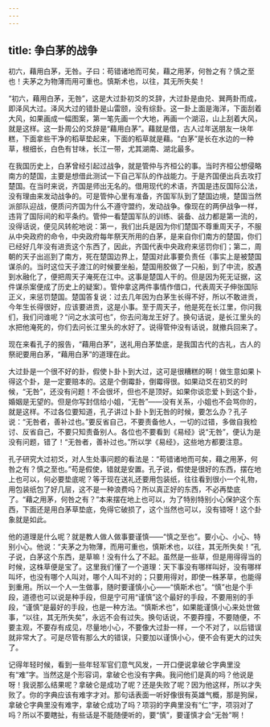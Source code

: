 ```yaml
---
---
---
```

title: 争白茅的战争
---




初六，藉用白茅，无咎。子曰：苟错诸地而可矣，藉之用茅，何咎之有？慎之至也！夫茅之为物薄而用可重也。慎斯术也，以往，其无所失矣！

“初六，藉用白茅，无咎”，这是大过卦初爻的爻辞，大过卦是由兑、巽两卦而成，即泽风大过。泽风大过的错卦是山雷颐，没有综卦。这一卦上面是海洋，下面刮着大风，如果画成一幅图案，第一笔先画一个大地，再画一个湖沼，山上刮着大风，就是这样。这一卦周公的爻辞是“藉用白茅”。藉就是借，古人过年送朋友一块年糕，下面拿些干净的稻草垫起来，下面的稻草就是藉。“白茅”是长在水边的一种草，根细长，白色有甘味，长江一带，尤其湖南、湖北最多。

在我国历史上，白茅曾经引起过战争，就是管仲与齐桓公的事。当时齐桓公想侵略南方的楚国，主要是想借此测试一下自己军队的作战能力。于是齐国便出兵去攻打楚国。在当时来说，齐国是师出无名的。借用现代的术语，齐国是违反国际公法，没有理由来发动战争的。可是管仲心里有准备，齐国军队到了楚国边境，楚国当然派部队迎战，便质问齐国为什么不遵守盟约，发动战争。像现在的两伊战争一样，违背了国际间的和平条约。管仲一看楚国军队的训练、装备、战力都是第一流的，没得话说，便见风转舵地说：第一，我们出兵是因为你们楚国不尊重周天子，不服从中央政府的命令，中央政府每年祭天所用的白茅，是来自你们南方的楚国，你们已经好几年没有进贡这个东西了，因此，齐国代表中央政府来惩罚你们；第二，周朝的天子出巡到了南方，死在楚国边界上，楚国对此事要负责任（事实上是被楚国谋杀的。当时这位天子渡江的时候要坐船，楚国用胶做了一只船，到了中流，胶遇到水融化了，便把周天子淹死在江中。这事是楚国人干的。但是因为死无证据，这件谋杀案便成了历史上的疑案）。管仲拿这两件事情作借口，代表周天子伸张国际正义，来惩罚楚国。楚国答复说：过去几年因为白茅生长得不好，所以不敢进贡，今年生长得很好，应该要进贡，这是小事。至于周天子，他是死在长江里，你问我们，我们问谁呢？“问之水滨可也”，你去问海龙王好了。换句话说，是长江里头的水把他淹死的，你们去问长江里头的水好了。说得管仲没有话说，就撤兵回来了。

现在来看孔子的报告，“藉用白茅”，送礼用白茅垫底，是我国古代的古礼，古人的祭祀要用白茅，“藉用白茅”的道理在此。

大过卦是一个很不好的卦，假使卜卦卜到大过，这可是很糟糕的啊！做生意如果卜得这个卦，是一定要赔本的。这是个倒霉卦，倒霉得很。如果动爻在初爻的时候，“无咎”，还没有问题！不会很坏，但也不是顶好。如果你谈恋爱卜到这个卦，婚姻是无望的。但是你写封信给小姐，“无咎”——没有关系，小姐也不会骂你的，就是这样。不过各位要知道，孔子讲过卜卦卜到无咎的时候，要怎么办？孔子说：“无咎者，善补过也。”要反省自己，不要责备他人，一切的过错，多做自我检讨、反省自己，不要只知责备别人。各位也不要看到《易经》说“无咎”，便认为是没有问题，错了！“无咎者，善补过也。”所以学《易经》，这些地方都要注意。

孔子研究大过初爻，对人生处事问题的看法是：“苟错诸地而可矣，藉之用茅，何咎之有？慎之至也。”苟是假使，错就是安置。孔子说，假使是很好的东西，摆在地上也可以，何必要垫底呢？等于现在送礼还要用包装纸，往往看到很小一个礼物，用包装纸包了好几层，这不是一种浪费吗？所以真正好的东西，不必再垫底了。“藉之用茅，何咎之有？”本来摆在地上也可以，为了特别特别小心保护这个东西，下面还是用白茅草垫底，免得它破损了，这个当然也可以，没有错呀！这个卦象就是如此。

他的道理是什么呢？就是教人做人做事要谨慎——“慎之至也”。要小心、小心、特别小心。他说：“夫茅之为物薄，而用可重也，慎斯术也，以往，其无所失矣！”孔子说，白茅这个东西，是草嘛！没有什么了不起。虽然是一些草，但是用得得当的时候，这株草便是宝了。这里我们懂了一个道理：天下事没有哪样叫好，没有哪样叫坏，也没有哪个人叫对，哪个人叫不对的；只要用得对，即使一株茅草，也能得到重用。所以一个人一生做事，随时要谨慎小心——“慎斯术也”。“慎”也是个手段，道德也可以说是种手段，但是宁可用“谨慎”这个最好的手段，不要用别的手段，“谨慎”是最好的手段，也是一种方法。“慎斯术也”，如果能谨慎小心来处世做事，“以往，其无所失矣”，永远不会有过失。换句话说，不要莽撞，不要随便，不要主观，不要存有成见，尽量地小心，不要像大过卦一样，一个不对了，以后错误就非常大了。可是尽管有那么大的错误，只要加以谨慎小心，便不会有更大的过失了。

记得年轻时候，看到一些年轻军官们意气风发，一开口便说拿破仑字典里没有“难”字。当然这是个形容词，拿破仑也没有字典。我问他们是真的吗？他说是呀！我说那么结果呢？拿破仑是成功了呢？还是失败了呢？因为他这样，所以才失败了。你的字典应该有难字才对。那句话表面一听好像很有英雄气概，那是狗屎，拿破仑字典里没有难字，拿破仑成功了吗？项羽的字典里没有“仁”字，项羽对了吗？所以不要瞎扯，有些话是不能随便听的，要“慎”，要谨慎才会“无咎”啊！